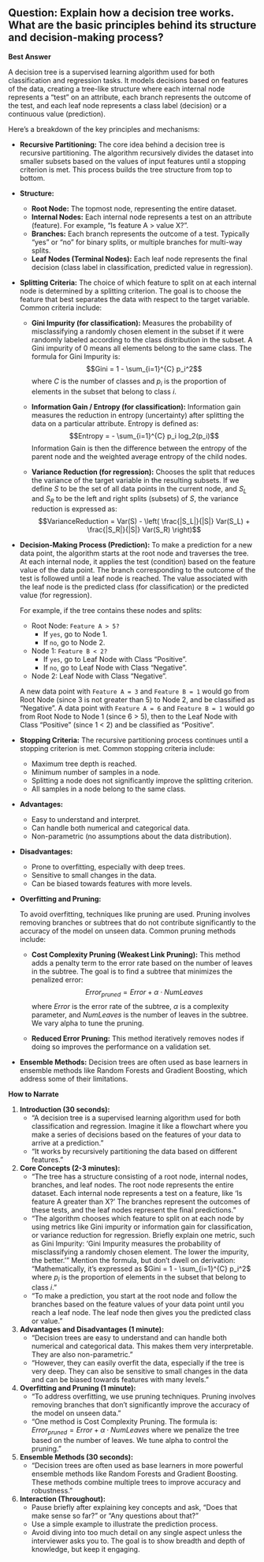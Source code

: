 ## Question: Explain how a decision tree works. What are the basic principles behind its structure and decision-making process?

**Best Answer**

A decision tree is a supervised learning algorithm used for both classification and regression tasks. It models decisions based on features of the data, creating a tree-like structure where each internal node represents a "test" on an attribute, each branch represents the outcome of the test, and each leaf node represents a class label (decision) or a continuous value (prediction).

Here's a breakdown of the key principles and mechanisms:

*   **Recursive Partitioning:**
    The core idea behind a decision tree is recursive partitioning. The algorithm recursively divides the dataset into smaller subsets based on the values of input features until a stopping criterion is met. This process builds the tree structure from top to bottom.

*   **Structure:**
    *   **Root Node:** The topmost node, representing the entire dataset.
    *   **Internal Nodes:** Each internal node represents a test on an attribute (feature). For example, "Is feature A > value X?".
    *   **Branches:** Each branch represents the outcome of a test. Typically "yes" or "no" for binary splits, or multiple branches for multi-way splits.
    *   **Leaf Nodes (Terminal Nodes):** Each leaf node represents the final decision (class label in classification, predicted value in regression).

*   **Splitting Criteria:**
    The choice of which feature to split on at each internal node is determined by a splitting criterion. The goal is to choose the feature that best separates the data with respect to the target variable. Common criteria include:

    *   **Gini Impurity (for classification):** Measures the probability of misclassifying a randomly chosen element in the subset if it were randomly labeled according to the class distribution in the subset. A Gini impurity of 0 means all elements belong to the same class. The formula for Gini Impurity is:
        $$Gini = 1 - \sum_{i=1}^{C} p_i^2$$
        where $C$ is the number of classes and $p_i$ is the proportion of elements in the subset that belong to class $i$.

    *   **Information Gain / Entropy (for classification):** Information gain measures the reduction in entropy (uncertainty) after splitting the data on a particular attribute. Entropy is defined as:
        $$Entropy = - \sum_{i=1}^{C} p_i log_2(p_i)$$
        Information Gain is then the difference between the entropy of the parent node and the weighted average entropy of the child nodes.

    *   **Variance Reduction (for regression):**  Chooses the split that reduces the variance of the target variable in the resulting subsets. If we define $S$ to be the set of all data points in the current node, and $S_L$ and $S_R$ to be the left and right splits (subsets) of $S$, the variance reduction is expressed as:
        $$VarianceReduction = Var(S) - \left( \frac{|S_L|}{|S|} Var(S_L) + \frac{|S_R|}{|S|} Var(S_R) \right)$$

*   **Decision-Making Process (Prediction):**
    To make a prediction for a new data point, the algorithm starts at the root node and traverses the tree. At each internal node, it applies the test (condition) based on the feature value of the data point.  The branch corresponding to the outcome of the test is followed until a leaf node is reached. The value associated with the leaf node is the predicted class (for classification) or the predicted value (for regression).

    For example, if the tree contains these nodes and splits:

    *   Root Node: `Feature A > 5?`
        *   If `yes`, go to Node 1.
        *   If `no`, go to Node 2.
    *   Node 1: `Feature B < 2?`
        *   If `yes`, go to Leaf Node with Class "Positive".
        *   If `no`, go to Leaf Node with Class "Negative".
    *   Node 2: Leaf Node with Class "Negative".

    A new data point with `Feature A = 3` and `Feature B = 1` would go from Root Node (since 3 is not greater than 5) to Node 2, and be classified as "Negative". A data point with `Feature A = 6` and `Feature B = 1` would go from Root Node to Node 1 (since 6 > 5), then to the Leaf Node with Class "Positive" (since 1 < 2) and be classified as "Positive".

*   **Stopping Criteria:**
    The recursive partitioning process continues until a stopping criterion is met. Common stopping criteria include:

    *   Maximum tree depth is reached.
    *   Minimum number of samples in a node.
    *   Splitting a node does not significantly improve the splitting criterion.
    *   All samples in a node belong to the same class.

*   **Advantages:**
    *   Easy to understand and interpret.
    *   Can handle both numerical and categorical data.
    *   Non-parametric (no assumptions about the data distribution).

*   **Disadvantages:**
    *   Prone to overfitting, especially with deep trees.
    *   Sensitive to small changes in the data.
    *   Can be biased towards features with more levels.

*   **Overfitting and Pruning:**

    To avoid overfitting, techniques like pruning are used. Pruning involves removing branches or subtrees that do not contribute significantly to the accuracy of the model on unseen data. Common pruning methods include:

    *   **Cost Complexity Pruning (Weakest Link Pruning):** This method adds a penalty term to the error rate based on the number of leaves in the subtree.  The goal is to find a subtree that minimizes the penalized error:
        $$Error_{pruned} = Error + \alpha \cdot NumLeaves$$
        where $Error$ is the error rate of the subtree, $\alpha$ is a complexity parameter, and $NumLeaves$ is the number of leaves in the subtree.  We vary alpha to tune the pruning.

    *   **Reduced Error Pruning:**  This method iteratively removes nodes if doing so improves the performance on a validation set.

*   **Ensemble Methods:** Decision trees are often used as base learners in ensemble methods like Random Forests and Gradient Boosting, which address some of their limitations.

**How to Narrate**

1.  **Introduction (30 seconds):**
    *   "A decision tree is a supervised learning algorithm used for both classification and regression. Imagine it like a flowchart where you make a series of decisions based on the features of your data to arrive at a prediction."
    *   "It works by recursively partitioning the data based on different features."

2.  **Core Concepts (2-3 minutes):**
    *   "The tree has a structure consisting of a root node, internal nodes, branches, and leaf nodes.  The root node represents the entire dataset. Each internal node represents a test on a feature, like 'Is feature A greater than X?' The branches represent the outcomes of these tests, and the leaf nodes represent the final predictions."
    *   "The algorithm chooses which feature to split on at each node by using metrics like Gini impurity or information gain for classification, or variance reduction for regression. Briefly explain one metric, such as Gini Impurity: 'Gini Impurity measures the probability of misclassifying a randomly chosen element. The lower the impurity, the better.'" Mention the formula, but don't dwell on derivation: “Mathematically, it's expressed as  $Gini = 1 - \sum_{i=1}^{C} p_i^2$ where $p_i$ is the proportion of elements in the subset that belong to class $i$.”
    *   "To make a prediction, you start at the root node and follow the branches based on the feature values of your data point until you reach a leaf node. The leaf node then gives you the predicted class or value."

3.  **Advantages and Disadvantages (1 minute):**
    *   "Decision trees are easy to understand and can handle both numerical and categorical data. This makes them very interpretable.  They are also non-parametric."
    *   "However, they can easily overfit the data, especially if the tree is very deep. They can also be sensitive to small changes in the data and can be biased towards features with many levels."

4.  **Overfitting and Pruning (1 minute):**
    *   "To address overfitting, we use pruning techniques. Pruning involves removing branches that don't significantly improve the accuracy of the model on unseen data."
    *   "One method is Cost Complexity Pruning.  The formula is:  $Error_{pruned} = Error + \alpha \cdot NumLeaves$ where we penalize the tree based on the number of leaves.  We tune alpha to control the pruning."

5.  **Ensemble Methods (30 seconds):**
    *   "Decision trees are often used as base learners in more powerful ensemble methods like Random Forests and Gradient Boosting. These methods combine multiple trees to improve accuracy and robustness."

6.  **Interaction (Throughout):**
    *   Pause briefly after explaining key concepts and ask, "Does that make sense so far?" or "Any questions about that?"
    *   Use a simple example to illustrate the prediction process.
    *   Avoid diving into too much detail on any single aspect unless the interviewer asks you to. The goal is to show breadth and depth of knowledge, but keep it engaging.
